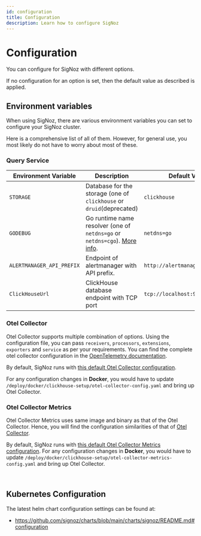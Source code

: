```yaml
---
id: configuration
title: Configuration
description: Learn how to configure SigNoz
---
```

# Configuration

You can configure for SigNoz with different options.

If no configuration for an option is set, then the default value as described is applied.

## Environment variables

When using SigNoz, there are various environment variables you can set to configure your SigNoz cluster.

Here is a comprehensive list of all of them. However, for general use, you most likely do not have to worry about most of these.

### Query Service

| Environment Variable | Description | Default Value |
| -------- | ----------- | ------------- |
| `STORAGE` | Database for the storage (one of `clickhouse` or `druid`(deprecated) | `clickhouse` |
| `GODEBUG` | Go runtime name resolver (one of `netdns=go` or `netdns=cgo`). [More info](https://pkg.go.dev/net#hdr-Name_Resolution). | `netdns=go` |
| `ALERTMANAGER_API_PREFIX` | Endpoint of alertmanager with API prefix. | `http://alertmanager:9093/api/` |
| `ClickHouseUrl`| ClickHouse database endpoint with TCP port | `tcp://localhost:9000` |


### Otel Collector

Otel Collector supports multiple combination of options.
Using the configuration file, you can pass `receivers`, `processors`, `extensions`, `exporters` and `service` as per your requirements.
You can find the complete otel collector configuration in the [OpenTelemetry documentation](https://opentelemetry.io/docs/collector/configuration/).

By default, SigNoz runs with [this default Otel Collector configuration](https://github.com/SigNoz/signoz/blob/main/deploy/docker/clickhouse-setup/otel-collector-config.yaml).

For any configuration changes in **Docker**, you would have to update `/deploy/docker/clickhouse-setup/otel-collector-config.yaml` and bring up Otel Collector.

### Otel Collector Metrics

Otel Collector Metrics uses same image and binary as that of the Otel Collector.
Hence, you will find the configuration similarities of that of [Otel Collector](/docs/operate/configuration#otel-collector).

By default, SigNoz runs with [this default Otel Collector Metrics configuration](https://github.com/SigNoz/signoz/blob/main/deploy/docker/clickhouse-setup/otel-collector-metrics-config.yaml).
For any configuration changes in **Docker**, you would have to update `/deploy/docker/clickhouse-setup/otel-collector-metrics-config.yaml` and bring up Otel Collector.

<p>&nbsp;</p>

## Kubernetes Configuration

The latest helm chart configuration settings can be found at:
- https://github.com/signoz/charts/blob/main/charts/signoz/README.md#configuration
